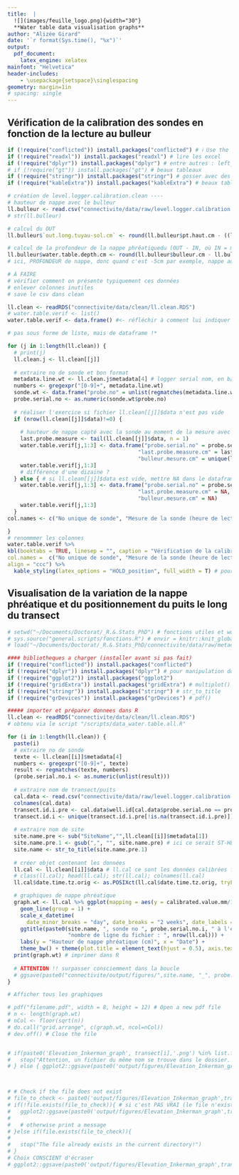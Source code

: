 ```yaml
---
title:  |
  ![](images/feuille_logo.png){width="30"}  
  **Water table data visualisation graphs**
author: "Alizée Girard"
date: '`r format(Sys.time(), "%x")`'
output:
  pdf_document:
    latex_engine: xelatex
mainfont: "Helvetica"
header-includes:
    - \usepackage{setspace}\singlespacing
geometry: margin=1in
# spacing: single
---
```


```{=html}
<!-- Notes :

Raw (calibrated) data
Autres codes :
pdf_document 

<!-- https://bookdown.org/yihui/rmarkdown-cookbook/working-directory.html
Sometimes you may want to use another directory as the working directory. The usual way to change the working directory is setwd(), but please note that setwd() is not persistent in R Markdown (or other types of knitr source documents), which means setwd() only works for the current code chunk, and the working directory will be restored after this code chunk has been evaluated. -->
```

\newpage

## Vérification de la calibration des sondes en fonction de la lecture au bulleur

```r
if (!require("conflicted")) install.packages("conflicted") # ℹ Use the conflicted package to force all conflicts to become errors    ---->>>>  devtools::install_github("r-lib/conflicted")
if (!require("readxl")) install.packages("readxl") # lire les excel
if (!require("dplyr")) install.packages("dplyr") # entre autres : left_join()
# if (!require("gt")) install.packages("gt") # beaux tableaux
if (!require("stringr")) install.packages("stringr") # gosser avec des suites de caractères, str_replace, [...]
if (!require("kableExtra")) install.packages("kableExtra") # beaux tableaux

# création de level.logger.calibration.clean ----
# hauteur de nappe avec le bulleur
ll.bulleur <- read.csv("connectivite/data/raw/level.logger.calibration.all.csv", sep = ";", dec = ",")
# str(ll.bulleur)

# calcul du OUT
ll.bulleur$`out.long.tuyau-sol.cm` <- round(ll.bulleur$pt.haut.cm - ((ll.bulleur$pt.bas1.cm + ll.bulleur$pt.bas2.cm + ll.bulleur$pt.bas3.cm)/3), digits = 2)

# calcul de la profondeur de la nappe phréatiquedu (OUT - IN, où IN = mesure lue sur le bulleur)
ll.bulleur$water.table.depth.cm <- round(ll.bulleur$bulleur.cm - ll.bulleur$`out.long.tuyau-sol.cm`, digits = 2)
# ici, PROFONDEUR de nappe, donc quand c'est -5cm par exemple, nappe au DESSUS du sol

# À FAIRE 
# vérifier comment on présente typiquement ces données
# enlever colonnes inutiles
# save le csv dans clean

ll.clean <- readRDS("connectivite/data/clean/ll.clean.RDS")
# water.table.verif <- list()
water.table.verif <- data.frame() #<- réfléchir à comment lui indiquer à quelle ligne consigner les données

# pas sous forme de liste, mais de dataframe !*

for (j in 1:length(ll.clean)) {
  # print(j)
  ll.clean.j <- ll.clean[[j]]
  
  # extraire no de sonde et bon format
  metadata.line.wt <- ll.clean.j$metadata[4] # logger serial nom, en base R
  numbers <- gregexpr("[0-9]+", metadata.line.wt)
  sonde.wt <- data.frame("probe.no" = unlist(regmatches(metadata.line.wt, numbers)), stringsAsFactors = F)
  probe.serial.no <- as.numeric(sonde.wt$probe.no)
  
  # réaliser l'exercice si fichier ll.clean[[j]]$data n'est pas vide
  if (nrow(ll.clean[[j]]$data)!=0) {
    
    # hauteur de nappe capté avec la sonde au moment de la mesure avec le bulleur (dernière mesure)
    last.probe.measure <- tail(ll.clean[[j]]$data, n = 1) 
    water.table.verif[j,1:3] <- data.frame("probe.serial.no" = probe.serial.no,
                                         "last.probe.measure.cm" = last.probe.measure$calibrated.value.mm/10,
                                         "bulleur.mesure.cm" = unique(ll.bulleur$water.table.depth.cm[ll.bulleur$probe.serial.no==probe.serial.no]))
    water.table.verif[j,1:3]
    # différence d'une dizaine ?
  } else { # si ll.clean[[j]]$data est vide, mettre NA dans le dataframe
    water.table.verif[j,1:3] <- data.frame("probe.serial.no" = probe.serial.no,
                                         "last.probe.measure.cm" = NA,
                                         "bulleur.mesure.cm" = NA)
    water.table.verif[j,1:3]
  }
col.names <- c("No unique de sonde", "Mesure de la sonde (heure de lecture au bulleur; cm)")

}
# renommmer les colonnes
water.table.verif %>% 
kbl(booktabs = TRUE, linesep = "", caption = "Vérification de la calibration de sonde en fonction de la mesure du bulleur",
col.names =  c("No unique de sonde", "Mesure de la sonde (heure de lecture au bulleur; cm)", "Bulleur (cm)"),
align = "ccc") %>% 
  kable_styling(latex_options = "HOLD_position", full_width = T) # pour que le titre de section n'arrive pas après le tableau
```

## Visualisation de la variation de la nappe phréatique et du positionnement du puits le long du transect

```r
# setwd("~/Documents/Doctorat/_R.&.Stats_PhD") # fonctions utiles et working directory
# sys.source("general.scripts/fonctions.R") # envir = knitr::knit_global())
# load("~/Documents/Doctorat/_R.&.Stats_PhD/connectivite/data/raw/metadata_all.RDS")

#### bibliotheques a charger (installer avant si pas fait)
if (!require("conflicted")) install.packages("conflicted")
if (!require("dplyr")) install.packages("dplyr") # pour manipulation donnees (pipe, etc)
if (!require("ggplot2")) install.packages("ggplot2")
if (!require("gridExtra")) install.packages("gridExtra") # multiplot()
if (!require("stringr")) install.packages("stringr") # str_to_title
if (!require("grDevices")) install.packages("grDevices") # pdf()

##### importer et préparer donnees dans R
ll.clean <- readRDS("connectivite/data/clean/ll.clean.RDS")
# obtenu via le script "/scripts/data_water.table.all.R"
```

```r
for (i in 1:length(ll.clean)) {
  paste(i)
  # extraire no de sonde
  texte <- ll.clean[[i]]$metadata[4]
  numbers <- gregexpr("[0-9]+", texte)
  result <- regmatches(texte, numbers)
  (probe.serial.no.i <- as.numeric(unlist(result)))
  
  # extraire nom de transect/puits
  cal.data <- read.csv("connectivite/data/raw/level.logger.calibration.all.csv", sep = ";")
  colnames(cal.data)
  transect.id.i.pre <- cal.data$well.id[cal.data$probe.serial.no == probe.serial.no.i]
  transect.id.i <- unique(transect.id.i.pre[!is.na(transect.id.i.pre)])
  
  # extraire nom de site
  site.name.pre <- sub("SiteName","",ll.clean[[i]]$metadata[1])
  site.name.pre.1 <- gsub(",", "", site.name.pre) # ici ce serait ST-HENRI, ça me gosse
  site.name <- str_to_title(site.name.pre.1)
  
  # créer objet contenant les données
  ll.cal <- ll.clean[[i]]$data # ll.cal ce sont les données calibrées finales, reprise du nom dans le script d'origine "data_water.table.all.R"
  # class(ll.cal); head(ll.cal); str(ll.cal); colnames(ll.cal)
  ll.cal$date.time.tz.orig <- as.POSIXct(ll.cal$date.time.tz.orig, tryFormats = )

  # graphiques de nappe phréatique
  graph.wt <- ll.cal %>% ggplot(mapping = aes(y = calibrated.value.mm/10, x = date.time.tz.orig)) + # doit être en as.POSICct, mais avec la date et l'heure. Repartir de zéro dans le script water.tanle_all??
    geom_line(group = 1) +
    scale_x_datetime(
      date_minor_breaks = "day", date_breaks = "2 weeks", date_labels = "%D:%H") +
    ggtitle(paste0(site.name, ", sonde no ", probe.serial.no.i, " à l'emplacement ", transect.id.i, "\n",
                   "nombre de ligne du fichier : ", nrow(ll.cal))) +
    labs(y = "Hauteur de nappe phréatique (cm)", x = "Date") +
    theme_bw() + theme(plot.title = element_text(hjust = 0.5), axis.text.x = element_text(angle = 45, hjust = 1, vjust = 0.5))
  print(graph.wt) # imprimer dans R
  
  # ATTENTION !! surpasser consciemment dans la boucle
  # ggsave(paste0("connectivite/output/figures/",site.name, "_", probe.serial.no.i, "_", transect.id.i,".pdf"), graph.wt, width = 12, height = 8)
}
```

```r

# Afficher tous les graphiques

# pdf("filename.pdf", width = 8, height = 12) # Open a new pdf file
# n <- length(graph.wt)
# nCol <- floor(sqrt(n))
# do.call("grid.arrange", c(graph.wt, ncol=nCol))
# dev.off() # Close the file


# if(paste0('Elevation_Inkerman_graph', transect[i],'.png') %in% list.files("connectivite/output/figures"))  { # si TRUE = STOP et warning // si FALSE = continuer la boucle (donc rien, donc IF statement)
#   stop("Attention, un fichier du même nom se trouve dans le dossier. En outrepassant cet avertissement, le fichier ancier sera effacé et remplacé.")
# } else { ggplot2::ggsave(paste0('output/figures/Elevation_Inkerman_graph',transect[i],'.png'), graph, width = 4.7, height = 2.4)  }



# # Check if the file does not exist
# file_to_check <- paste0('output/figures/Elevation_Inkerman_graph',transect[i],'.png')
# if(!file.exists(file_to_check)){ # si c'est PAS VRAI (le file n'existe pas, on poursuit) = VRAI, si c'est VRAI = FAUX (else if -> message d'erreur, empêche d'écraser)
#   ggplot2::ggsave(paste0('output/figures/Elevation_Inkerman_graph',transect[i],'.png'), graph, width = 4.7, height = 2.4)
#
#   # otherwise print a message
# }else if(file.exists(file_to_check)){
#
#   stop("The file already exists in the current directory!")
# }
# Choix CONSCIENT d'écraser
# ggplot2::ggsave(paste0('output/figures/Elevation_Inkerman_graph',transect[i],'.png'), graph, width = 4.7, height = 2.4)
```
